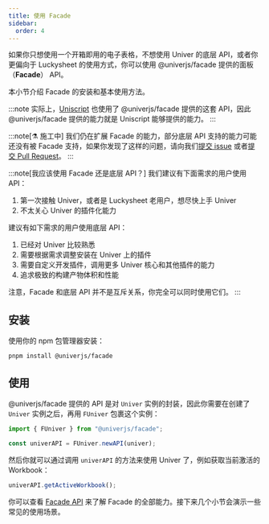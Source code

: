 ```yaml
---
title: 使用 Facade
sidebar:
  order: 4
---
```


如果你只想使用一个开箱即用的电子表格，不想使用 Univer 的底层 API，或者你更偏向于 Luckysheet 的使用方式，你可以使用 @univerjs/facade 提供的面板（**Facade**） API。

本小节介绍 Facade 的安装和基本使用方法。

:::note
实际上，[Uniscript](/zh-cn/guides/plugins/common/uniscript/) 也使用了 @univerjs/facade 提供的这套 API，因此 @univerjs/facade 提供的能力就是 Uniscript 能够提供的能力。
:::

:::note[⚗️ 施工中]
我们仍在扩展 Facade 的能力，部分底层 API 支持的能力可能还没有被 Facade 支持，如果你发现了这样的问题，请向我们[提交 issue](/zh-cn/guides/contributing#github-issues) 或者[提交 Pull Request](http://localhost:4321/guides/contributing#contributing-code)。
:::

:::note[我应该使用 Facade 还是底层 API？]
我们建议有下面需求的用户使用 API：

1. 第一次接触 Univer，或者是 Luckysheet 老用户，想尽快上手 Univer
2. 不太关心 Univer 的插件化能力

建议有如下需求的用户使用底层 API：

1. 已经对 Univer 比较熟悉
1. 需要根据需求调整安装在 Univer 上的插件
1. 需要自定义开发插件，调用更多 Univer 核心和其他插件的能力
1. 追求极致的构建产物体积和性能

注意，Facade 和底层 API 并不是互斥关系，你完全可以同时使用它们。
:::

## 安装

使用你的 npm 包管理器安装：

```shell
pnpm install @univerjs/facade
```

## 使用

@univerjs/facade 提供的 API 是对 `Univer` 实例的封装，因此你需要在创建了 `Univer` 实例之后，再用 `FUniver` 包裹这个实例：

```typescript title="main.ts"
import { FUniver } from "@univerjs/facade";

const univerAPI = FUniver.newAPI(univer);
```

然后你就可以通过调用 `univerAPI` 的方法来使用 Univer 了，例如获取当前激活的 Workbook：

```typescript title="main.ts"
univerAPI.getActiveWorkbook();
```

你可以查看 [Facade API](/api/facade/) 来了解 Facade 的全部能力。接下来几个小节会演示一些常见的使用场景。
